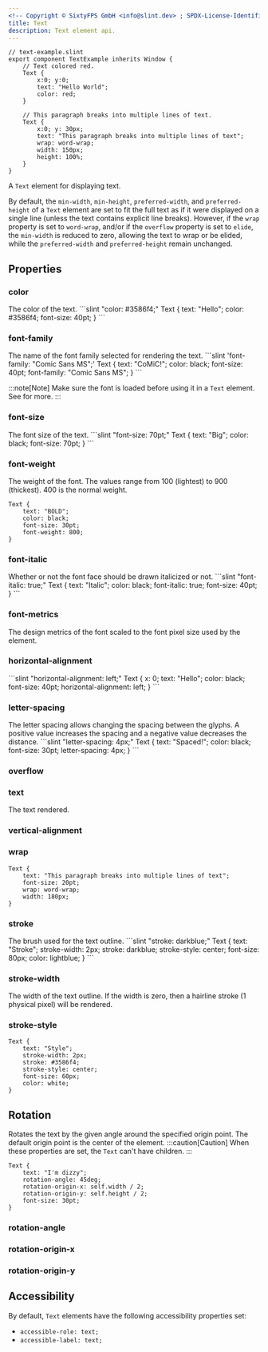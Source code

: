 ```yaml
---
<!-- Copyright © SixtyFPS GmbH <info@slint.dev> ; SPDX-License-Identifier: MIT -->
title: Text
description: Text element api.
---
```




```slint playground
// text-example.slint
export component TextExample inherits Window {
    // Text colored red.
    Text {
        x:0; y:0;
        text: "Hello World";
        color: red;
    }

    // This paragraph breaks into multiple lines of text.
    Text {
        x:0; y: 30px;
        text: "This paragraph breaks into multiple lines of text";
        wrap: word-wrap;
        width: 150px;
        height: 100%;
    }
}
```

A `Text` element for displaying text.

By default, the `min-width`, `min-height`, `preferred-width`, and `preferred-height`
of a `Text` element are set to fit the full text as if it were displayed on a single line
(unless the text contains explicit line breaks).
However, if the `wrap` property is set to `word-wrap`, and/or if the `overflow` property is set to `elide`,
the `min-width` is reduced to zero, allowing the text to wrap or be elided,
while the `preferred-width` and `preferred-height` remain unchanged.

## Properties

### color

<SlintProperty propName="color" typeName="brush" defaultValue="<depends on theme>">
    The color of the text.

<CodeSnippetMD imagePath="/src/assets/generated/text-color.png" needsBackground="true" imageWidth="200" imageHeight="200" imageAlt='text color'>
```slint "color: #3586f4;"
Text {
    text: "Hello";
    color: #3586f4;
    font-size: 40pt;
}
```
</CodeSnippetMD>
</SlintProperty>




### font-family
<SlintProperty propName="font-family" typeName="string" >
The name of the font family selected for rendering the text.

<CodeSnippetMD imagePath="/src/assets/generated/text-font-family.png" needsBackground="true" imageWidth="200" imageHeight="200" imageAlt='text font-family'>
```slint  'font-family: "Comic Sans MS";'
Text {
    text: "CoMiC!";
    color: black;
    font-size: 40pt;
    font-family: "Comic Sans MS";
}
```
</CodeSnippetMD>

:::note[Note]
  Make sure the font is loaded before using it in a `Text` element.
  See <Link type="FontHandling" /> for more.
:::
</SlintProperty>


### font-size
<SlintProperty propName="font-size" typeName="length">
The font size of the text.

<CodeSnippetMD imagePath="/src/assets/generated/text-font-size.png" needsBackground="true" imageWidth="200" imageHeight="200" imageAlt='text font-size'>
```slint "font-size: 70pt;"
Text {
    text: "Big";
    color: black;
    font-size: 70pt;
}
```
</CodeSnippetMD>
</SlintProperty>

### font-weight
<SlintProperty propName="font-weight" typeName="int">
The weight of the font. The values range from 100 (lightest) to 900 (thickest). 400 is the normal weight.

<CodeSnippetMD imagePath="/src/assets/generated/text-font-weight.png" needsBackground="true" imageWidth="200" imageHeight="200" imageAlt='text font-weight'>

```slint 'font-weight: 800;'
Text {
    text: "BOLD";
    color: black;
    font-size: 30pt;
    font-weight: 800;
}
```
</CodeSnippetMD>
</SlintProperty>

### font-italic
<SlintProperty propName="font-italic" typeName="bool" defaultValue="false" >
Whether or not the font face should be drawn italicized or not.

<CodeSnippetMD imagePath="/src/assets/generated/text-font-italic.png" needsBackground="true" imageWidth="200" imageHeight="200" imageAlt='text font-family'>
```slint "font-italic: true;"
Text {
    text: "Italic";
    color: black;
    font-italic: true;
    font-size: 40pt;
}
```
</CodeSnippetMD>
</SlintProperty>

### font-metrics
<SlintProperty propName="font-metrics" typeName="struct" structName="FontMetrics">
The design metrics of the font scaled to the font pixel size used by the element.
</SlintProperty>

### horizontal-alignment
<SlintProperty propName="horizontal-alignment" typeName="enum" enumName='TextHorizontalAlignment' >

<CodeSnippetMD imagePath="/src/assets/generated/text-horizontal-alignment.png" needsBackground="true" imageWidth="200" imageHeight="200"  imageAlt='text-horizontal-alignment'>
```slint "horizontal-alignment: left;"
Text {
    x: 0;
    text: "Hello";
    color: black;
    font-size: 40pt;
    horizontal-alignment: left;
}
```
</CodeSnippetMD>
</SlintProperty>

### letter-spacing
<SlintProperty propName="letter-spacing" typeName="length">
The letter spacing allows changing the spacing between the glyphs. A positive value increases the spacing and a negative value decreases the distance.
<CodeSnippetMD imagePath="/src/assets/generated/text-letter-spacing.png" needsBackground="true"  imageWidth="200" imageHeight="200"  imageAlt='text-horizontal-alignment'>
```slint "letter-spacing: 4px;"
Text {
    text: "Spaced!";
    color: black;
    font-size: 30pt;
    letter-spacing: 4px;
}
```
</CodeSnippetMD>
</SlintProperty>

### overflow
<SlintProperty propName="overflow" typeName="enum" enumName="TextOverflow"/>

### text
<SlintProperty propName="text" typeName="string" defaultValue='""' >
The text rendered.
</SlintProperty>

### vertical-alignment
<SlintProperty propName="vertical-alignment" typeName="enum" enumName="TextVerticalAlignment"/>

### wrap
<SlintProperty propName="wrap" typeName="enum" enumName="TextWrap">


<CodeSnippetMD imagePath="/src/assets/generated/text_wrap.png" needsBackground="true" imageWidth="200" imageHeight="200" imageAlt='wrap'>

```slint "wrap: word-wrap;"
Text {
    text: "This paragraph breaks into multiple lines of text";
    font-size: 20pt;
    wrap: word-wrap;
    width: 180px;
}
```
</CodeSnippetMD>
</SlintProperty>

### stroke
<SlintProperty propName="stroke" typeName="brush">
The brush used for the text outline.
<CodeSnippetMD imagePath="/src/assets/generated/text-stroke.png" needsBackground="true" imageWidth="300" imageHeight="200" imageAlt='text stroke'>
```slint "stroke: darkblue;"
Text {
    text: "Stroke";
    stroke-width: 2px;
    stroke: darkblue;
    stroke-style: center;
    font-size: 80px;
    color: lightblue;
}
```
</CodeSnippetMD>
</SlintProperty>

###  stroke-width
<SlintProperty propName="stroke-width" typeName="length" >
The width of the text outline. If the width is zero, then a hairline stroke (1 physical pixel) will be rendered.
</SlintProperty>

###  stroke-style
<SlintProperty propName="stroke-style" typeName="enum" enumName="TextStrokeStyle">
<CodeSnippetMD imagePath="/src/assets/generated/text-stroke-style.png" needsBackground="true" imageWidth="200" imageHeight="200" imageAlt='stroke-style'>

```slint "stroke-style: center;"
Text {
    text: "Style";
    stroke-width: 2px;
    stroke: #3586f4;
    stroke-style: center;
    font-size: 60px;
    color: white;
}
```
</CodeSnippetMD>
</SlintProperty>

## Rotation

Rotates the text by the given angle around the specified origin point. The default origin point is the center of the element.
:::caution[Caution]
When these properties are set, the `Text` can't have children.
:::

<CodeSnippetMD imagePath="/src/assets/generated/text-rotation.png" imageWidth="200" needsBackground="true" imageHeight="200" imageAlt='rotation properties'>

```slint {3-5}
Text {
    text: "I'm dizzy";
    rotation-angle: 45deg;
    rotation-origin-x: self.width / 2;
    rotation-origin-y: self.height / 2;
    font-size: 30pt;
}
```
</CodeSnippetMD>

### rotation-angle
<SlintProperty propName="rotation-angle" typeName="angle"/>

### rotation-origin-x
<SlintProperty propName="rotation-origin-x" typeName="length"/>

### rotation-origin-y
<SlintProperty propName="rotation-origin-y" typeName="length"/>

## Accessibility

By default, `Text` elements have the following accessibility properties set:

 - `accessible-role: text;`
 - `accessible-label: text;`
